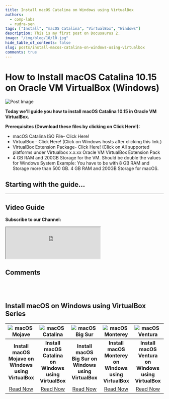 ```yaml
---
title: Install macOS Catalina on Windows using VirtualBox
authors:
  - comp-labs
  - rudra-sen
tags: ["Install", "macOS Catalina", "VirtualBox", "Windows"]
description: This is my first post on Docusaurus 2.
image: "/img/blog/10/10.jpg"
hide_table_of_contents: false
slug: posts/install-macos-catalina-on-windows-using-virtualbox
comments: true
---
```




# How to Install macOS Catalina 10.15 on Oracle VM VirtualBox (Windows)

![Post Image](/img/blog/10/10.jpg)

**Today we'll guide you how to install macOS Catalina 10.15 in Oracle VM VirtualBox.**

<!-- truncate -->

**Prerequisites (Download these files by clicking on Click Here!):**

- macOS Catalina ISO File- Click Here!
- VirtualBox - Click Here! (Click on Windows hosts after clicking this link.)
- VirtualBox Extension Package- Click Here! (Click on All supported platforms under Virtualbox x.x.xx Oracle VM VirtualBox Extension Pack
- 4 GB RAM and 200GB Storage for the VM. Should be double the values for Windows System Example: You have to be with 8 GB RAM and Storage more than 500 GB. 4 GB RAM and 200GB Storage for macOS.

## Starting with the guide...

---

## Video Guide

**Subscribe to our Channel:**

<iframe
  src="https://complabs.in/html/subscribe.html"
  title="Subscribe Comp Labs"
  height="100"
></iframe>

## Comments


<br></br>

## Install macOS on Windows using VirtualBox Series

| ![macOS Mojave](/img/blog/11/11.jpg) 	| ![macOS Catalina](/img/blog/11/11.jpg) 	| ![macOS Big Sur](/img/blog/9/9.jpg) 	| ![macOS Monterey](/img/blog/12/12.jpg) 	|                  ![macOS Ventura](/img/blog/16/16.jpg)                  	|
|:----------------------------------------------------------------------------------------:	|:--------------------------------------------------------------------------------------------:	|:-----------------------------------------------------------------------------------------:	|:--------------------------------------------------------------------------------------------:	|:-------------------------------------------------------------------------:	|
|                   **Install macOS Mojave on Windows using VirtualBox**                   	|                    **Install macOS Catalina on Windows using VirtualBox**                    	|                   **Install macOS Big Sur on Windows using VirtualBox**                   	|                    **Install macOS Monterey on Windows using VirtualBox**                    	|           **Install macOS Ventura on Windows using VirtualBox**           	|
|         [Read Now](/blog/posts/install-macos-mojave-on-windows-using-virtualbox)         	|          [Read Now](/blog/posts/install-macos-catalina-on-windows-using-virtualbox)          	|         [Read Now](/blog/posts/install-macos-big-sur-on-windows-using-virtualbox)         	|          [Read Now](/blog/posts/install-macos-monterey-on-windows-using-virtualbox)          	| [Read Now](/blog/posts/install-macos-ventura-on-windows-using-virtualbox) 	|
